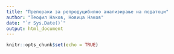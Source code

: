 ```yaml
---
title: "Препораки за репродуцибилно анализирање на податоци"
author: "Теофил Наков, Новица Наков"
date: "`r Sys.Date()`"
output: html_document
---
```


```r
knitr::opts_chunk$set(echo = TRUE)
```


